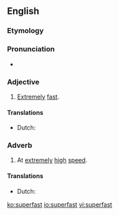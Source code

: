 ==English==

===Etymology===
{{prefix|super|fast}}

===Pronunciation===
* {{IPA|/ˈsupɚˌfæst/}}

===Adjective===
{{en-adj|-}}

# [[extremely|Extremely]] [[fast]].

====Translations====
{{trans-top|extremely fast}}
* Dutch: {{t-|nl|razendsnel}}
{{trans-mid}}
{{trans-bottom}}

===Adverb===
{{en-adv|-}}

# At [[extremely]] [[high]] [[speed]].

====Translations====
{{trans-top|at extremely high speed}}
* Dutch: {{t-|nl|razendsnel}}
{{trans-mid}}
{{trans-bottom}}

[[ko:superfast]]
[[io:superfast]]
[[vi:superfast]]